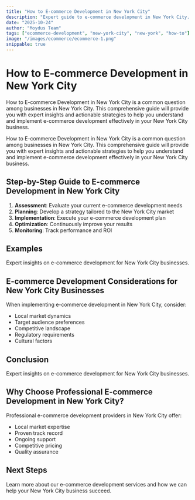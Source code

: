 ```yaml
---
title: "How to E-commerce Development in New York City"
description: "Expert guide to e-commerce development in New York City. Learn best practices, pricing, and strategies for New York City businesses."
date: "2025-10-24"
author: "Moydus Team"
tags: ["ecommerce-development", "new-york-city", "new-york", "how-to"]
image: "/images/ecommerce/ecommerce-1.png"
snippable: true
---
```


# How to E-commerce Development in New York City

How to E-commerce Development in New York City is a common question among businesses in New York City. This comprehensive guide will provide you with expert insights and actionable strategies to help you understand and implement e-commerce development effectively in your New York City business.

How to E-commerce Development in New York City is a common question among businesses in New York City. This comprehensive guide will provide you with expert insights and actionable strategies to help you understand and implement e-commerce development effectively in your New York City business.

## Step-by-Step Guide to E-commerce Development in New York City

1. **Assessment**: Evaluate your current e-commerce development needs
2. **Planning**: Develop a strategy tailored to the New York City market
3. **Implementation**: Execute your e-commerce development plan
4. **Optimization**: Continuously improve your results
5. **Monitoring**: Track performance and ROI

## Examples

Expert insights on e-commerce development for New York City businesses.

## E-commerce Development Considerations for New York City Businesses

When implementing e-commerce development in New York City, consider:
- Local market dynamics
- Target audience preferences
- Competitive landscape
- Regulatory requirements
- Cultural factors

## Conclusion

Expert insights on e-commerce development for New York City businesses.

## Why Choose Professional E-commerce Development in New York City?

Professional e-commerce development providers in New York City offer:
- Local market expertise
- Proven track record
- Ongoing support
- Competitive pricing
- Quality assurance

## Next Steps

Learn more about our e-commerce development services and how we can help your New York City business succeed.

<GeoCTA 
  city="New York City"
  service="E-commerce Development"
  ctaText="Get Started Today"
/>
